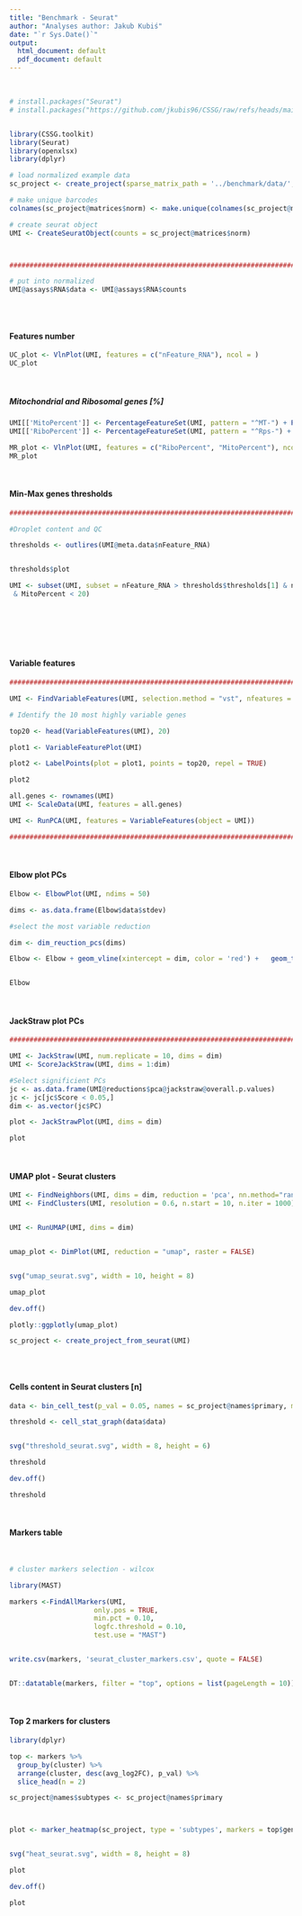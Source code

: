 ```yaml
---
title: "Benchmark - Seurat"
author: "Analyses author: Jakub Kubiś"
date: "`r Sys.Date()`"
output:
  html_document: default
  pdf_document: default
---
```


\



```r


# install.packages("Seurat")  
# install.packages("https://github.com/jkubis96/CSSG/raw/refs/heads/main/packages/CSSG.toolkit_0.1.0.tar.gz", repos = NULL, type = "source")


library(CSSG.toolkit)
library(Seurat)
library(openxlsx)
library(dplyr)


```



```r



# load normalized example data
sc_project <- create_project(sparse_matrix_path = '../benchmark/data/', sparse_name = 'matrix', rows_name = 'genes', cols_name = 'barcodes', type = 'norm')

# make unique barcodes
colnames(sc_project@matrices$norm) <- make.unique(colnames(sc_project@matrices$norm))

# create seurat object
UMI <- CreateSeuratObject(counts = sc_project@matrices$norm)



######################################################################################################################################

# put into normalized
UMI@assays$RNA$data <- UMI@assays$RNA$counts
 

```


\

#### Features number

```r


UC_plot <- VlnPlot(UMI, features = c("nFeature_RNA"), ncol = )
UC_plot

```

\

##### Mitochondrial and Ribosomal genes [%]


```r

UMI[['MitoPercent']] <- PercentageFeatureSet(UMI, pattern = "^MT-") + PercentageFeatureSet(UMI, pattern = "^Mt-") + PercentageFeatureSet(UMI, pattern = "^mt-")
UMI[['RiboPercent']] <- PercentageFeatureSet(UMI, pattern = "^Rps-") + PercentageFeatureSet(UMI, pattern = "^Rpl") + PercentageFeatureSet(UMI, pattern = "^RPS-") + PercentageFeatureSet(UMI, pattern = "^RPL")

MR_plot <- VlnPlot(UMI, features = c("RiboPercent", "MitoPercent"), ncol = 2)
MR_plot


```


\

#### Min-Max genes thresholds



```r

###########################################################################################################################################################

#Droplet content and QC

thresholds <- outlires(UMI@meta.data$nFeature_RNA)


thresholds$plot


```



```r


UMI <- subset(UMI, subset = nFeature_RNA > thresholds$thresholds[1] & nFeature_RNA <= thresholds$thresholds[length(thresholds$thresholds)]
 & MitoPercent < 20)






```


\


#### Variable features


```r

###########################################################################################################################################################

UMI <- FindVariableFeatures(UMI, selection.method = "vst", nfeatures = 5000, binning.method = 'equal_frequency')

# Identify the 10 most highly variable genes

top20 <- head(VariableFeatures(UMI), 20)

plot1 <- VariableFeaturePlot(UMI)

plot2 <- LabelPoints(plot = plot1, points = top20, repel = TRUE)

plot2


```



```r


all.genes <- rownames(UMI)
UMI <- ScaleData(UMI, features = all.genes)

UMI <- RunPCA(UMI, features = VariableFeatures(object = UMI))

###########################################################################################################################################################


```


\


#### Elbow plot PCs


```r

Elbow <- ElbowPlot(UMI, ndims = 50)

dims <- as.data.frame(Elbow$data$stdev)

#select the most variable reduction

dim <- dim_reuction_pcs(dims)

Elbow <- Elbow + geom_vline(xintercept = dim, color = 'red') +   geom_text(aes(x = dim + 3, y = round(max(Elbow$data$stdev)/2,0), label = paste("Dim =", dim)), color = 'red', vjust = -1)


Elbow

```


\

#### JackStraw plot PCs


```r

###########################################################################################################################################################

UMI <- JackStraw(UMI, num.replicate = 10, dims = dim)
UMI <- ScoreJackStraw(UMI, dims = 1:dim)

#Select significient PCs
jc <- as.data.frame(UMI@reductions$pca@jackstraw@overall.p.values)
jc <- jc[jc$Score < 0.05,]
dim <- as.vector(jc$PC)

plot <- JackStrawPlot(UMI, dims = dim)

plot


```


\


#### UMAP plot - Seurat clusters


```r

UMI <- FindNeighbors(UMI, dims = dim, reduction = 'pca', nn.method="rann")
UMI <- FindClusters(UMI, resolution = 0.6, n.start = 10, n.iter = 1000)


UMI <- RunUMAP(UMI, dims = dim)


umap_plot <- DimPlot(UMI, reduction = "umap", raster = FALSE)


svg("umap_seurat.svg", width = 10, height = 8) 

umap_plot

dev.off()

```


```r

plotly::ggplotly(umap_plot)


```




```r





sc_project <- create_project_from_seurat(UMI)



```


\

#### Cells content in Seurat clusters [n]


```r


data <- bin_cell_test(p_val = 0.05, names = sc_project@names$primary, min_cells = 20)

threshold <- cell_stat_graph(data$data)


svg("threshold_seurat.svg", width = 8, height = 6) 

threshold

dev.off()

```



```r

threshold


```

\

#### Markers table

\

```r


# cluster markers selection - wilcox

library(MAST)

markers <-FindAllMarkers(UMI,
                     only.pos = TRUE,
                     min.pct = 0.10,
                     logfc.threshold = 0.10,
                     test.use = "MAST") 


write.csv(markers, 'seurat_cluster_markers.csv', quote = FALSE)


DT::datatable(markers, filter = "top", options = list(pageLength = 10))

```

\

#### Top 2 markers for clusters

```r



library(dplyr)

top <- markers %>%
  group_by(cluster) %>%
  arrange(cluster, desc(avg_log2FC), p_val) %>%  
  slice_head(n = 2)

sc_project@names$subtypes <- sc_project@names$primary



plot <- marker_heatmap(sc_project, type = 'subtypes', markers = top$gene, angle_col = 270, fontsize_row = 7, fontsize_col = 7, font_labels = 8, clustering_method = 'complete', x_axis = 'Cells', y_axis = 'Genes [log(CPM +1)]')


svg("heat_seurat.svg", width = 8, height = 8) 

plot

dev.off()


```


```r


plot

```
